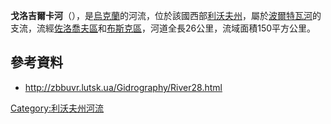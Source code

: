 '''戈洛吉爾卡河'''（{{lang-uk|Гологірка}}），是[[烏克蘭|烏克蘭]]的河流，位於該國西部[[利沃夫州|利沃夫州]]，屬於[[波爾特瓦河|波爾特瓦河]]的支流，流經[[佐洛喬夫區|佐洛喬夫區]]和[[布斯克區|布斯克區]]，河道全長26公里，流域面積150平方公里。

==參考資料==
* http://zbbuvr.lutsk.ua/Gidrography/River28.html {{Wayback|url=http://zbbuvr.lutsk.ua/Gidrography/River28.html |date=20140523030321 }}

{{DEFAULTSORT:Гологірка}}
[[Category:利沃夫州河流|Category:利沃夫州河流]]


{{Ukraine-river-stub}}